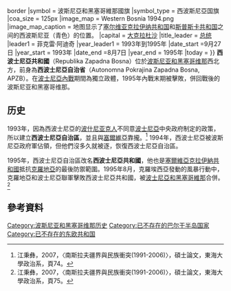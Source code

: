 {{noteTA
|G1=Country
|1=zh-hant:波士尼亞克人;zh-hans:波什尼亚克人;
}}
{{Infobox Former Country
|native_name = Autonomna Pokrajina Zapadna Bosna
|conventional_long_name = '''西波斯尼亚自治省'''
|common_name = 西波斯尼亚
|continent = 欧洲
|region = 巴尔干半岛
|p1 = 波斯尼亚和黑塞哥维那共和国
|flag_p1 = Flag of Bosnia and Herzegovina (1992-1998).svg
|s1 = 波斯尼亚和黑塞哥维那共和国
|flag_s1 = Flag of Bosnia and Herzegovina (1992-1998).svg
|
|image_flag = Flag of the Autonomous Province of Western Bosnia (1993–1995).svg
|flag = 波斯尼亚和黑塞哥维那國旗
|flag_type = 西波斯尼亞国旗
|image_coat =Flag of the Republic of Western Bosnia (1995).svg{{!}}border
|symbol = 波斯尼亞和黑塞哥維那國旗
|symbol_type = 西波斯尼亞国旗
|coa_size = 125px
|image_map = Western Bosnia 1994.png
|image_map_caption = 地图显示了[[塞尔维亚克拉伊纳共和国|塞尔维亚克拉伊纳共和国]]和[[斯普斯卡共和国|斯普斯卡共和国]]之间的西波斯尼亚（青色）的位置。
|capital = [[大克拉杜沙|大克拉杜沙]]
|title_leader = [[总统|总统]]
|leader1 = 菲克雷·阿迪奇
|year_leader1 = 1993年到1995年
|date_start =9月27日
|year_start = 1993年
|date_end =8月7日
|year_end = 1995年
|today  ={{BIH}}
}}
'''西波士尼亞共和國'''（Republika Zapadna Bosna）位於[[波斯尼亚和黑塞哥维那|波斯尼亚和黑塞哥维那]]西北方，前身為'''西波士尼亞自治省'''（Autonomna Pokrajina Zapadna Bosna, APZB）。在[[波士尼亞戰爭|波士尼亞內戰]]期間為獨立政體，1995年內戰末期被擊敗，併回戰後的波斯尼亚和黑塞哥维那。

== 历史 ==
1993年，因為西波士尼亞的[[波什尼亚克人|波什尼亚克人]]不同意[[波士尼亞|波士尼亞]]中央政府制定的政策，所以建立'''西波士尼亞自治區'''，並且與[[塞爾維亞|塞爾維亞]]靠攏。<ref>江秉彝，2007，〈南斯拉夫疆界與民族衝突(1991-2006)〉，碩士論文，東海大學政治系，頁74。</ref> 1994年，西波士尼亞被波斯尼亞政府軍佔領，但他們沒多久就被逐，恢復西波士尼亞自治區。

1995年，西波士尼亞自治區改名'''西波士尼亞共和國'''，他也是[[塞爾維亞克拉伊納共和國|塞爾維亞克拉伊納共和國]]抵抗[[克羅地亞|克羅地亞]]的最後防禦範圍。1995年8月，克羅埃西亞發動的風暴行動中，克羅地亞和波士尼亞聯軍擊敗西波士尼亞共和國，被[[波士尼亞和黑塞哥維那|波士尼亞和黑塞哥維那]]合併。<ref>江秉彝，2007，〈南斯拉夫疆界與民族衝突(1991-2006)〉，碩士論文，東海大學政治系，頁75。</ref>

== 參考資料 ==
{{reflist}}

{{南斯拉夫內戰}}

[[Category:波斯尼亚和黑塞哥维那历史|Category:波斯尼亚和黑塞哥维那历史]]
[[Category:已不存在的巴尔干半岛国家|Category:已不存在的巴尔干半岛国家]]
[[Category:已不存在的东欧共和国|Category:已不存在的东欧共和国]]